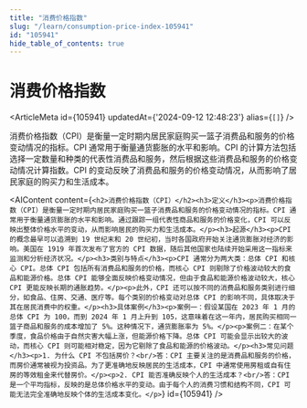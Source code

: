 ```yaml
---
title: "消费价格指数"
slug: "/learn/consumption-price-index-105941"
id: "105941"
hide_table_of_contents: true
---
```



# 消费价格指数

<ArticleMeta id={105941} updatedAt={'2024-09-12 12:48:23'} alias={`[]`} />
<div className='border-solid border-b border-t-0 my-4 border-[var(--ifm-color-gray-300)]' />

消费价格指数（CPI）是衡量一定时期内居民家庭购买一篮子消费品和服务的价格变动情况的指标。CPI 通常用于衡量通货膨胀的水平和影响。CPI 的计算方法包括选择一定数量和种类的代表性消费品和服务，然后根据这些消费品和服务的价格变动情况计算指数。CPI 的变动反映了消费品和服务的价格变动情况，从而影响了居民家庭的购买力和生活成本。

<AIContent content={`<h2>消费价格指数（CPI）</h2><h3>定义</h3><p>消费价格指数（CPI）是衡量一定时期内居民家庭购买一篮子消费品和服务的价格变动情况的指标。CPI 通常用于衡量通货膨胀的水平和影响。通过跟踪一组代表性商品和服务的价格变化，CPI 可以反映出整体价格水平的变动，从而影响居民的购买力和生活成本。</p><h3>起源</h3><p>CPI 的概念最早可以追溯到 19 世纪末和 20 世纪初，当时各国政府开始关注通货膨胀对经济的影响。美国在 1919 年首次发布了官方的 CPI 数据，随后其他国家也陆续开始采用这一指标来监测和分析经济状况。</p><h3>类别与特点</h3><p>CPI 通常分为两大类：总体 CPI 和核心 CPI。总体 CPI 包括所有消费品和服务的价格，而核心 CPI 则剔除了价格波动较大的食品和能源价格。总体 CPI 能够全面反映价格变动情况，但由于食品和能源价格波动较大，核心 CPI 更能反映长期的通胀趋势。</p><p>此外，CPI 还可以按不同的消费品和服务类别进行细分，如食品、住房、交通、医疗等。每个类别的价格变动对总体 CPI 的影响不同，具体取决于其在居民消费中的权重。</p><h3>具体案例</h3><p>案例一：假设某国在 2023 年 1 月的总体 CPI 为 100，而到 2024 年 1 月上升到 105，这意味着在这一年内，居民购买相同一篮子商品和服务的成本增加了 5%。这种情况下，通货膨胀率为 5%。</p><p>案例二：在某个季度，食品价格由于自然灾害大幅上涨，但能源价格下降。总体 CPI 可能会显示出较大的波动，而核心 CPI 则可能相对稳定，因为它剔除了食品和能源的价格波动。</p><h3>常见问题</h3><p>1. 为什么 CPI 不包括房价？<br/>答：CPI 主要关注的是消费品和服务的价格，而房价通常被视为投资品。为了更准确地反映居民的生活成本，CPI 中通常使用房租或自有住房的等效租金来代替房价。</p><p>2. CPI 能否准确反映个人的生活成本？<br/>答：CPI 是一个平均指标，反映的是总体价格水平的变动。由于每个人的消费习惯和结构不同，CPI 可能无法完全准确地反映个体的生活成本变化。</p>`} id={105941} />
